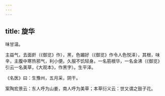 ```yaml
---
---
---
```

title: 旋华
---



味甘温。

主益气，去面皯（《御览》作），黑，色媚好（《御览》作令人色悦泽），其根，味辛，主腹中寒热邪气，利小便。久服不饥轻身。一名筋根华，一名金沸（《御览》引云一名美草，《大观本》，作黑字）。生平泽。

《名医》曰：生豫州，五月采，阴干。

案陶宏景云：东人呼为山姜，南人呼为美草；本草衍义云：世又谓之鼓子花。
